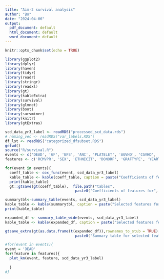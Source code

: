 ```yaml
---
title: "Aim-2 survival analysis"
author: "Bo"
date: "2024-04-06"
output:
  pdf_document: default
  html_document: default
  word_document: default
---
```



```r
knitr::opts_chunk$set(echo = TRUE)
```

```r
library(ggplot2)
library(dplyr)
library(haven)
library(tidyr)
library(readr)
library(stringr)
library(readxl)
library(gt)
library(kableExtra)
library(survival)
library(glmnet)
library(boot)
library(survminer)
library(knitr)
library(gtExtras)
```

```r
scd_data_yr3_label <- readRDS("processed_scd_data.rds")
# naming_vec <- readRDS("var_labels.RDS")
df_lst <- readRDS("categorized_dfsubset.RDS")
getwd()
source("R/survival.R")
events <- c('DEAD', 'GF', 'EFS', 'ANC', 'PLATELET', 'AGVHD', 'CGVHD', 'SCDMAL_FINAL')
features <- c('RCMVPR', 'SEX', 'ETHNICIT', 'DONORF', 'GRAFTYPE', 'YEARTX', 'AGE', 'AGEGPFF', 'KPS', 'HCTCIGPF', 'SUBDIS1F', 'ATGF', 'YEARGPF', 'GVHD_FINAL', 'CONDGRPF', 'CONDGRP_FINAL', 'HLA_FINAL', 'FLAG_LANCET', 'FLAG_BLOOD')
```


```r
for(event in events){
  coeff_table <- cox_func(event, scd_data_yr3_label)
  kable_table <- kable(coeff_table, caption = paste("Coefficients of features for", event)) %>% kable_classic(full_width = F, html_font = "Cambria")
  print(kable_table)
  gt::gtsave(gt(coeff_table),  file.path("tables", 
                                paste0("Coefficients of features for", event, ".png")))}
```


```r
summarytbl<-summary_table(events, scd_data_yr3_label)
kable_table <- kable(summarytbl, caption = paste("Selected features for different events")) %>% kable_classic(full_width = F, html_font = "Cambria")
print(kable_table)

```

```r
expanded_df <- summary_table_wide(events, scd_data_yr3_label)
kable_table <- kable(expanded_df, caption = paste("Selected features for different events")) %>% kable_classic(full_width = F, html_font = "Cambria")

gtsave_extra(gt(as.data.frame(t(expanded_df)),rownames_to_stub = TRUE), vwidth = 800, vheight = 6000,file.path("tables", 
                                paste0("Summary table for selected features.png")), expand = 10)
```



```r
#for(event in events){
event = 'DEAD'
for(feature in features){
  plot_km(event, feature, scd_data_yr3_label)
  
  }
#}

```